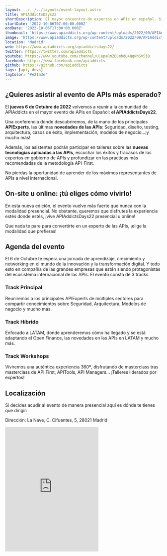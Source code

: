 ```yaml
---
layout: ../../../layouts/event-layout.astro
title: APIAddictsDays22
shortDescription: El mayor encuentro de expertos en APIs en español. Si las APIs son tu mundo, no puedes faltar a este evento internacional.
startDate: '2022-10-06T07:00:00.000Z'
endDate: '2022-10-06T17:00:00.000Z'
thumbnail: 'https://www.apiaddicts.org/wp-content/uploads/2022/09/APIAddictsDays22-6.png'
image: 'https://www.apiaddicts.org/wp-content/uploads/2022/09/APIAddictsDays22-6.png'
location: 'Madrid'
web: https://www.apiaddicts.org/apiaddictsdays22/
twitter: https://twitter.com/apiaddicts
youtube: https://www.youtube.com/channel/UCepaRmZBCmbdU4QqNhSV5jQ
facebook: https://www.facebook.com/apiaddicts
github: https://github.com/apiaddicts
tags: [api, devs]
tagColor: '#e21a3e'
---
```


## ¿Quieres asistir al evento de APIs más esperado?

El **jueves 6 de Octubre de 2022** volvemos a reunir a la comunidad de APIAddicts en el mayor evento de APIs en Español: **el APIAddictsDays22**.

Una conferencia donde descubriremos, de la mano de los principales **APIExperts**, las últimas **novedades de las APIs**: Seguridad, diseño, testing, arquitectura, casos de éxito, implementación, modelos de negocio…¡y mucho más!

Además, los asistentes podrán participar en talleres sobre las **nuevas tecnologías aplicadas a las APIs**, escuchar los éxitos y fracasos de los expertos en gobierno de APIs y profundizar en las prácticas más recomendadas de la metodología API-First.

No pierdas la oportunidad de aprender de los máximos representantes de APIs a nivel internacional.

## On-site u online: ¡tú eliges cómo vivirlo!

En esta nueva edición, el evento vuelve más fuerte que nunca con la modalidad presencial. No obstante, queremos que disfrutes la experiencia estés donde estés, ¡vive APIAddictsDays22 presencial u online!

Que nada te pare para convertirte en un experto de las APIs, ¡elige la modalidad que prefieras!

## Agenda del evento

El 6 de Octubre te espera una jornada de aprendizaje, crecimiento y networking en el mundo de la innovación y la transformación digital.  Y todo esto en compañía de las grandes empresas que están siendo protagonistas del ecosistema internacional de las APIs. El evento consta de 3 tracks.

### Track Principal

Reuniremos a los principales APIExperts de múltiples sectores para compartir conocimientos sobre Seguridad, Arquitectura, Modelos de negocio y mucho más.

### Track Híbrido

Enfocado a LATAM, donde aprenderemos cómo ha llegado y se está adaptando el Open Finance, las novedades en las APIs en LATAM y mucho más.

### Track Workshops

Viviremos una auténtica experiencia 360º, disfrutando de masterclass tras masterclass de API First, APITools, API Managers... ¡Talleres liderados por expertos!

## Localización

Si decides acudir al evento de manera presencial aquí es dónde te tienes que dirigir:

Dirección: La Nave, C. Cifuentes, 5, 28021 Madrid

<iframe className="w-full mt-4" height="400" src="https://www.google.com/maps/embed?pb=!1m18!1m12!1m3!1d3040.7636952189428!2d-3.6981867838185183!3d40.34758776776415!2m3!1f0!2f0!3f0!3m2!1i1024!2i768!4f13.1!3m3!1m2!1s0xd4226dc6a64c46b%3A0x23e1b239d4aea935!2sLa%20Nave!5e0!3m2!1ses!2ses!4v1664167897800!5m2!1ses!2ses" style="border:0;" allowfullscreen="" loading="lazy" referrerpolicy="no-referrer-when-downgrade"></iframe>


